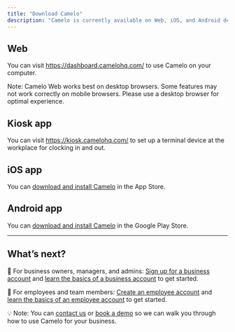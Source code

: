 ```yaml
---
title: "Download Camelo"
description: "Camelo is currently available on Web, iOS, and Android devices."
---
```


## **Web**

You can visit [<u>https://dashboard.camelohq.com/</u>](https://dashboard.camelohq.com/) to use Camelo on your computer.

Note: Camelo Web works best on desktop browsers. Some features may not work correctly on mobile browsers. Please use a desktop browser for optimal experience.

## **Kiosk app**

You can visit [<u>https://kiosk.camelohq.com/</u>](https://kiosk.camelohq.com/) to set up a terminal device at the workplace for clocking in and out.

## **iOS app**

You can [<u>download and install Camelo</u>](https://apps.apple.com/app/camelo-work-schedule-maker/id1577132228) in the App Store.

## **Android app**

You can [<u>download and install Camelo</u>](https://play.google.com/store/apps/details?id=com.camelo) in the Google Play Store.

---

## **What’s next?**

📌 For business owners, managers, and admins: [<u>Sign up for a business account</u>](https://help.camelohq.com/articles/guide/getting-started/sign-up-for-a-business-account/) and [<u>learn the basics of a business account</u>](https://help.camelohq.com/articles/guide/getting-started/quick-start-guide-for-business-owners-managers-admins/) to get started.

📌 For employees and team members: [<u>Create an employee account</u>](https://help.camelohq.com/articles/guide/getting-started/create-employee-account-to-join-business-account/) and [<u>learn the basics of an employee account</u>](https://help.camelohq.com/articles/guide/getting-started/quick-start-guide-for-employees-and-team-members/) to get started.

💡 Note: You can [<u>contact us</u>](https://help.camelohq.com/articles/guide/getting-started/contact-us/) or [<u>book a demo</u>](https://calendly.com/camelo_hq/demo) so we can walk you through how to use Camelo for your business.